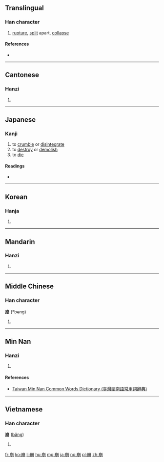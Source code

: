 ==Translingual==

===Han character===
{{Han char|rn=46|rad=山|as=08|sn=11|four=2222<sub>7</sub>|canj=山月月 (UBB)|ids=⿱[[山]][[朋]]}}

# [[rupture]], [[split]] apart, [[collapse]]

====References====
* {{Han ref|kx=0315.060|dkj=08212|dj=0615.260|hdz=10781.140|uh=5D29|ud=23849|bh=B159|bd=45401}}

----

==Cantonese==

===Hanzi===
{{yue-hanzi|jyut=bang1|y=bang1}}

# {{defn|lang=yue|sort=山08}}

----

==Japanese==

===Kanji===
{{ja-kanji|grade=c|rs=山08}}

# to [[crumble]] or [[disintegrate]]
# to [[destroy]] or [[demolish]]
# to [[die]]

====Readings====
* {{ja-readings|goon=[[ほう]] (hō)|kanon=[[ほう]] (hō)|kun=[[くずれる]] (kuzureru), [[くずす]] (kuzusu)}}

----

==Korean==

===Hanja===
{{ko-hanja|hangeul=붕|rv=bung|mr=pung}}

# {{defn|lang=ko|sort=山08}}

----

==Mandarin==

===Hanzi===
{{cmn-hanzi|pin=[[bēng]] ([[beng1]])|wg=peng<sup>1</sup>}}

# {{defn|lang=cmn|sort=山08}}

----

==Middle Chinese==

===Han character===
'''崩''' (*bəng)<!--note: asterisk indicates that this character appears more than four times in the Tang Dynasty corpus of literature-->

# {{defn|lang=ltc|sort=山08}}

----

==Min Nan==

===Hanzi===
{{nan-hanzi|tlpa=[[ping]] (ping<sup>1</sup>), [[pang]] (pang<sup>1</sup>)}}

# {{defn|lang=nan|sort=山08}}

====References====
*[http://twblg.dict.edu.tw/holodict_new/result_detail.jsp?n_no=7200&curpage=1&sample=%E5%B4%A9&radiobutton=1&querytarget=1&limit=20&pagenum=1&rowcount=6 Taiwan Min Nan Common Words Dictionary (臺灣閩南語常用詞辭典)]

----

==Vietnamese==

===Han character===
'''崩''' ([[băng]])

# {{defn|lang=vi}}

[[fr:崩]]
[[ko:崩]]
[[li:崩]]
[[hu:崩]]
[[mg:崩]]
[[ja:崩]]
[[no:崩]]
[[pl:崩]]
[[zh:崩]]
